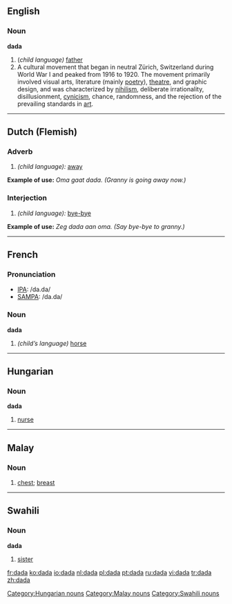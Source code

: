 ==English==

{{wikipedia}}
===Noun===
'''dada'''
# (''child language)'' [[father]]
# A cultural movement that began in neutral Zürich, Switzerland during World War I and peaked from 1916 to 1920. The movement primarily involved visual arts, literature (mainly [[poetry]]), [[theatre]], and graphic design, and was characterized by [[nihilism]], deliberate irrationality, disillusionment, [[cynicism]], chance, randomness, and the rejection of the prevailing standards in [[art]].

----
==Dutch (Flemish)==
===Adverb===
# ''(child language):'' [[away]]
'''Example of use:''' ''Oma gaat dada. (Granny is going away now.)''
===Interjection===
# ''(child language):'' [[bye-bye]]
'''Example of use:''' ''Zeg dada aan oma. (Say bye-bye to granny.)''

----
==French==

===Pronunciation===
*[[w:IPA|IPA]]: /da.da/
*[[w:SAMPA|SAMPA]]: /da.da/

===Noun===
'''dada'''
# ''(child’s language)'' [[horse]]

----
==Hungarian==

===Noun===
'''dada'''

# [[nurse]]

[[Category:Hungarian nouns]]

----
==Malay==
===Noun===
# [[chest]]; [[breast]]

----
==Swahili==
===Noun===
'''dada'''

# [[sister]]

[[Category:Malay nouns]]
[[Category:Swahili nouns]]

[[fr:dada]]
[[ko:dada]]
[[io:dada]]
[[nl:dada]]
[[pl:dada]]
[[pt:dada]]
[[ru:dada]]
[[vi:dada]]
[[tr:dada]]
[[zh:dada]]